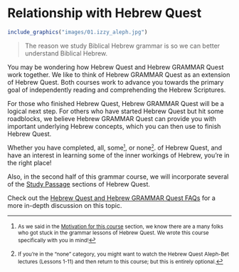 # Relationship with Hebrew Quest {- #hgq_and_hq}

```r
include_graphics("images/01.izzy_aleph.jpg")
```


> The reason we study Biblical Hebrew grammar is so we can better understand Biblical Hebrew.

You may be wondering how Hebrew Quest and Hebrew GRAMMAR Quest work together.  We like to think of Hebrew GRAMMAR Quest as an extension of Hebrew Quest. Both courses work to advance you towards the primary goal of independently reading and comprehending the Hebrew Scriptures.

For those who finished Hebrew Quest, Hebrew GRAMMAR Quest will be a logical next step.  For others who have started Hebrew Quest but hit some roadblocks, we believe Hebrew GRAMMAR Quest can provide you with important underlying Hebrew concepts, which you can then use to finish Hebrew Quest.  

Whether you have completed, all, some<small>^[<small>As we said in the [Motivation for this course](#motivation) section, we know there are a many folks who got stuck in the grammar lessons of Hebrew Quest.  We wrote this course specifically with you in mind!</small>]</small>, or none<small>^[<small>If you're in the "none" category, you might want to watch the Hebrew Quest Aleph-Bet lectures (Lessons 1-11) and then return to this course; but this is entirely optional.</small>]</small>. of Hebrew Quest, and have an interest in learning some of the inner workings of Hebrew, you're in the right place!

Also, in the second half of this grammar course, we will incorporate several of the [Study Passage](https://holylanguage.com/ot-readings.html) sections of Hebrew Quest.  

Check out the [Hebrew Quest and Hebrew GRAMMAR Quest FAQs](#hq_hgq_faq) for a more in-depth discussion on this topic.

<!-- Here is how we would characterize the two courses: -->

<!-- * Hebrew Quest took you directly <u>TO</u> the Hebrew Scriptures ("macro" view).   -->
<!-- * Hebrew GRAMMAR Quest is designed to take you <u>INSIDE</u> the Hebrew Scriptures ("micro" view). -->

